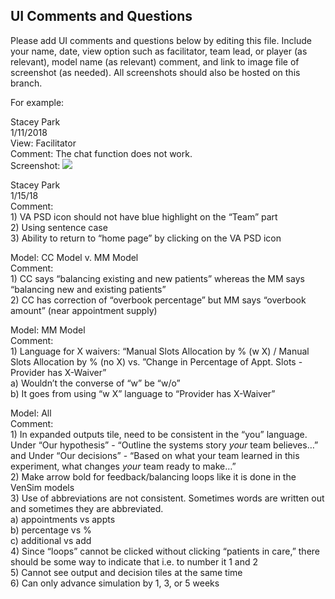 ## UI Comments and Questions  
Please add UI comments and questions below by editing this file.  Include your name, date, view option such as facilitator, team lead, or player (as relevant), model name (as relevant) comment, and link to image file of screenshot (as needed).  All screenshots should also be hosted on this branch.  

For example:  

Stacey Park  
1/11/2018  
View: Facilitator  
Comment: The chat function does not work.   
Screenshot: <img src = "INSERT IMAGE URL HERE">  


Stacey Park  
1/15/18  
Comment:  
1) VA PSD icon should not have blue highlight on the "Team" part  
2) Using sentence case  
3) Ability to return to "home page" by clicking on the VA PSD icon  

Model: CC Model v. MM Model  
Comment:  
1) CC says "balancing existing and new patients" whereas the MM says "balancing new and existing patients"  
2) CC has correction of "overbook percentage" but MM says "overbook amount" (near appointment supply)    

Model: MM Model  
Comment:  
1) Language for X waivers: "Manual Slots Allocation by % (w X) / Manual Slots Allocation by % (no X) vs. "Change in Percentage of Appt. Slots - Provider has X-Waiver"  
a) Wouldn't the converse of "w" be "w/o"  
b) It goes from using "w X" language to "Provider has X-Waiver"  


Model: All  
Comment:  
1) In expanded outputs tile, need to be consistent in the "you" language.  Under "Our hypothesis" - "Outline the systems story *your* team believes..." and Under "Our decisions" - "Based on what your team learned in this experiment, what changes *your* team ready to make..."  
2) Make arrow bold for feedback/balancing loops like it is done in the VenSim models  
3) Use of abbreviations are not consistent. Sometimes words are written out and sometimes they are abbreviated.  
a) appointments vs appts  
b) percentage vs %  
c) additional vs add  
4) Since "loops" cannot be clicked without clicking "patients in care," there should be some way to indicate that i.e. to number it 1 and 2  
5) Cannot see output and decision tiles at the same time  
6) Can only advance simulation by 1, 3, or 5 weeks



